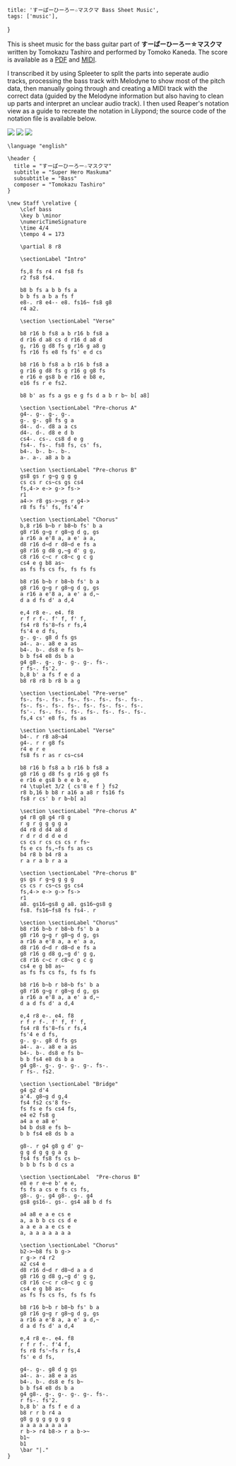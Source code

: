     title: 'すーぱーひーろー☆マスクマ Bass Sheet Music',
    tags: ['music'],
}

This is sheet music for the bass guitar part of **すーぱーひーろー☆マスクマ** written by Tomokazu Tashiro and performed by Tomoko Kaneda. The score is available as a <a href="https://cesque.com/storage/23/04/24/196364367245.pdf">PDF</a> and <a href="https://cesque.com/storage/23/04/24/565172306662.mid">MIDI</a>.

I transcribed it by using Spleeter to split the parts into seperate audio tracks, processing the bass track with Melodyne to show most of the pitch data, then manually going through and creating a MIDI track with the correct data (guided by the Melodyne information but also having to clean up parts and interpret an unclear audio track). I then used Reaper's notation view as a guide to recreate the notation in Lilypond; the source code of the notation file is available below.

<Image src="https://cesque.com/storage/23/04/24/078113982505.png" />

<Image src="https://cesque.com/storage/23/04/24/992959353095.png" />

<Image src="https://cesque.com/storage/23/04/24/990521758967.png" />

```
\language "english"

\header {
  title = "すーぱーひーろー☆マスクマ"
  subtitle = "Super Hero Maskuma"
  subsubtitle = "Bass"
  composer = "Tomokazu Tashiro"
}

\new Staff \relative {
    \clef bass
    \key b \minor
    \numericTimeSignature
    \time 4/4
    \tempo 4 = 173

    \partial 8 r8

    \sectionLabel "Intro"

    fs,8 fs r4 r4 fs8 fs
    r2 fs8 fs4.
    
    b8 b fs a b b fs a
    b b fs a b a fs f
    e8-. r8 e4-- e8. fs16~ fs8 g8
    r4 a2.

    \section \sectionLabel "Verse"

    b8 r16 b fs8 a b r16 b fs8 a
    d r16 d a8 cs d r16 d a8 d
    g, r16 g d8 fs g r16 g a8 g
    fs r16 fs e8 fs fs' e d cs

    b8 r16 b fs8 a b r16 b fs8 a
    g r16 g d8 fs g r16 g g8 fs
    e r16 e gs8 b e r16 e b8 e,
    e16 fs r e fs2.

    b8 b' as fs a gs e g fs d a b r b~ b[ a8]

    \section \sectionLabel "Pre-chorus A"
    g4-. g-. g-. g-.
    g-. g-. g8 fs g a
    d4-. d-. d8 a a cs
    d4-. d-. d8 e d b
    cs4-. cs-. cs8 d e g
    fs4-. fs-. fs8 fs, cs' fs,
    b4-. b-. b-. b-.
    a-. a-. a8 a b a

    \section \sectionLabel "Pre-chorus B"
    gs8 gs r g~g g g g
    cs cs r cs~cs gs cs4
    fs,4-> e-> g-> fs->
    r1
    a4-> r8 gs->~gs r g4->
    r8 fs fs' fs, fs'4 r

    \section \sectionLabel "Chorus"
    b,8 r16 b~b r b8~b fs' b a
    g8 r16 g~g r g8~g d g, gs
    a r16 a e'8 a, a e' a a,
    d8 r16 d~d r d8~d e fs a
    g8 r16 g d8 g,~g d' g g,
    c8 r16 c~c r c8~c g c g
    cs4 e g b8 as~
    as fs fs cs fs, fs fs fs

    b8 r16 b~b r b8~b fs' b a
    g8 r16 g~g r g8~g d g, gs
    a r16 a e'8 a, a e' a d,~
    d a d fs d' a d,4

    e,4 r8 e-. e4. f8
    r f r f-. f' f, f' f,
    fs4 r8 fs'8~fs r fs,4
    fs'4 e d fs,
    g-. g-. g8 d fs gs
    a4-. a-. a8 e a as
    b4-. b-. ds8 e fs b~
    b b fs4 e8 ds b a
    g4 g8-. g-. g-. g-. g-. fs-.
    r fs-. fs'2.
    b,8 b' a fs f e d a
    b8 r8 r8 b r8 b a g

    \section \sectionLabel "Pre-verse"
    fs-. fs-. fs-. fs-. fs-. fs-. fs-. fs-.
    fs-. fs-. fs-. fs-. fs-. fs-. fs-. fs-.
    fs'-. fs-. fs-. fs-. fs-. fs-. fs-. fs-.
    fs,4 cs' e8 fs, fs as

    \section \sectionLabel "Verse"
    b4-. r r8 a8~a4
    g4-. r r g8 fs
    r4 e r e
    fs8 fs r as r cs~cs4

    b8 r16 b fs8 a b r16 b fs8 a
    g8 r16 g d8 fs g r16 g g8 fs
    e r16 e gs8 b e e b e,
    r4 \tuplet 3/2 { cs'8 e f } fs2
    r8 b,16 b b8 r a16 a a8 r fs16 fs
    fs8 r cs' b r b~b[ a]

    \section \sectionLabel "Pre-chorus A"
    g4 r8 g8 g4 r8 g
    r g r g g g g a
    d4 r8 d d4 a8 d
    r d r d d d e d
    cs cs r cs cs cs r fs~
    fs e cs fs,~fs fs as cs
    b4 r8 b b4 r8 a
    r a r a b r a a

    \section \sectionLabel "Pre-chorus B"
    gs gs r g~g g g g
    cs cs r cs~cs gs cs4
    fs,4-> e-> g-> fs->
    r1
    a8. gs16~gs8 g a8. gs16~gs8 g
    fs8. fs16~fs8 fs fs4-. r

    \section \sectionLabel "Chorus"
    b8 r16 b~b r b8~b fs' b a
    g8 r16 g~g r g8~g d g, gs
    a r16 a e'8 a, a e' a a,
    d8 r16 d~d r d8~d e fs a
    g8 r16 g d8 g,~g d' g g,
    c8 r16 c~c r c8~c g c g
    cs4 e g b8 as~
    as fs fs cs fs, fs fs fs

    b8 r16 b~b r b8~b fs' b a
    g8 r16 g~g r g8~g d g, gs
    a r16 a e'8 a, a e' a d,~
    d a d fs d' a d,4

    e,4 r8 e-. e4. f8
    r f r f-. f' f, f' f,
    fs4 r8 fs'8~fs r fs,4
    fs'4 e d fs,
    g-. g-. g8 d fs gs
    a4-. a-. a8 e a as
    b4-. b-. ds8 e fs b~
    b b fs4 e8 ds b a
    g4 g8-. g-. g-. g-. g-. fs-.
    r fs-. fs2.

    \section \sectionLabel "Bridge"
    g4 g2 d'4
    a'4. g8~g d g,4
    fs4 fs2 cs'8 fs~
    fs fs e fs cs4 fs,
    e4 e2 fs8 g
    a4 a e a8 e'
    b4 b ds8 e fs b~
    b b fs4 e8 ds b a

    g8-. r g4 g8 g d' g~
    g g d g g g a g
    fs4 fs fs8 fs cs b~
    b b b fs b d cs a

    \section \sectionLabel  "Pre-chorus B"
    e8 e r e~e b' e e,
    fs fs a cs e fs cs fs,
    g8-. g-. g4 g8-. g-. g4
    gs8 gs16-. gs-. gs4 a8 b d fs

    a4 a8 e a e cs e
    a, a b b cs cs d e
    a a e a a e cs e
    a, a a a a a a a 

    \section \sectionLabel "Chorus"
    b2->~b8 fs b g->
    r g-> r4 r2
    a2 cs4 e
    d8 r16 d~d r d8~d a a d
    g8 r16 g d8 g,~g d' g g,
    c8 r16 c~c r c8~c g c g
    cs4 e g b8 as~
    as fs fs cs fs, fs fs fs

    b8 r16 b~b r b8~b fs' b a
    g8 r16 g~g r g8~g d g, gs
    a r16 a e'8 a, a e' a d,~
    d a d fs d' a d,4

    e,4 r8 e-. e4. f8
    r f r f-. f'4 f, 
    fs r8 fs'~fs r fs,4
    fs' e d fs,

    g4-. g-. g8 d g gs
    a4-. a-. a8 e a as
    b4-. b-. ds8 e fs b~
    b b fs4 e8 ds b a
    g4 g8-. g-. g-. g-. g-. fs-.
    r fs-. fs'2.
    b,8 b' a fs f e d a
    b8 r r b r4 a
    g8 g g g g g g g
    a a a a a a a a
    r b-> r4 b8-> r a b->~
    b1~
    b1
    \bar "|."
}
```